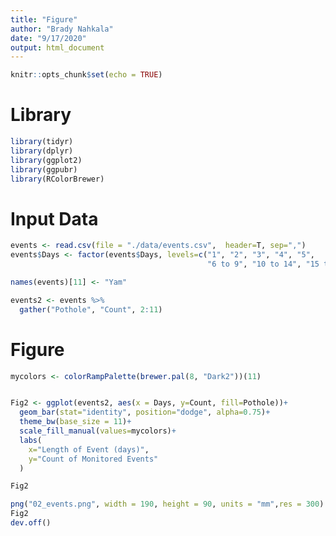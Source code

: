 ```yaml
---
title: "Figure"
author: "Brady Nahkala"
date: "9/17/2020"
output: html_document
---
```


```r
knitr::opts_chunk$set(echo = TRUE)
```

# Library

```r
library(tidyr)
library(dplyr)
library(ggplot2)
library(ggpubr)
library(RColorBrewer)
```

# Input Data

```r
events <- read.csv(file = "./data/events.csv",  header=T, sep=",")
events$Days <- factor(events$Days, levels=c("1", "2", "3", "4", "5",
                                            "6 to 9", "10 to 14", "15 to 19", "20-50", "50+"))

names(events)[11] <- "Yam"

events2 <- events %>%
  gather("Pothole", "Count", 2:11)

```


# Figure

```r
mycolors <- colorRampPalette(brewer.pal(8, "Dark2"))(11)


Fig2 <- ggplot(events2, aes(x = Days, y=Count, fill=Pothole))+
  geom_bar(stat="identity", position="dodge", alpha=0.75)+
  theme_bw(base_size = 11)+
  scale_fill_manual(values=mycolors)+
  labs(
    x="Length of Event (days)",
    y="Count of Monitored Events"
  )

Fig2
```

```r
png("02_events.png", width = 190, height = 90, units = "mm",res = 300)
Fig2
dev.off()
```

